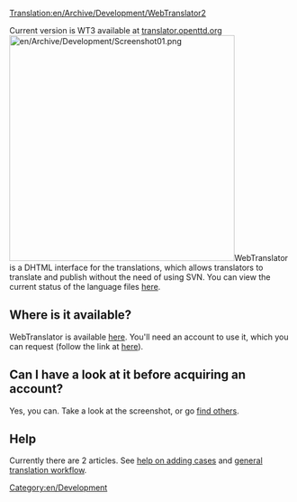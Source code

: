 [[Translation:en/Archive/Development/WebTranslator2]]
{{en/Outdated}}

Current version is WT3 available at [http://translator.openttd.org/ translator.openttd.org]
[[File:en/Archive/Development/Screenshot01.png|right|400px]]WebTranslator is a DHTML interface for the translations, which allows translators to translate and publish without the need of using SVN. You can view the current status of the language files [http://translator2.openttd.org/languages/GlobalStat here].

== Where is it available? ==
WebTranslator is available [http://translator2.openttd.org/ here]. You'll need an account to use it, which you can request (follow the link at [http://translator2.openttd.org/ here]).

== Can I have a look at it before acquiring an account? ==
Yes, you can. Take a look at the screenshot, or go [http://translator2.openttd.org/Screenshot find others].

==Help==
Currently there are 2 articles.
See [[en/WebTranslator2 stringcase addition|help on adding cases]] and [[en/WebTranslator2 translation workflow|general translation workflow]].

[[Category:en/Development]]